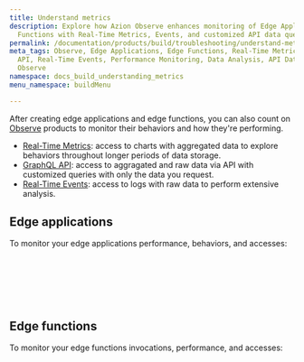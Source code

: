```yaml
---
title: Understand metrics
description: Explore how Azion Observe enhances monitoring of Edge Applications and
  Functions with Real-Time Metrics, Events, and customized API data queries.
permalink: /documentation/products/build/troubleshooting/understand-metrics/
meta_tags: Observe, Edge Applications, Edge Functions, Real-Time Metrics, GraphQL
  API, Real-Time Events, Performance Monitoring, Data Analysis, API Data Access, Azion
  Observe
namespace: docs_build_understanding_metrics
menu_namespace: buildMenu

---
```



After creating edge applications and edge functions, you can also count on [Observe](/en/documentation/products/observe/) products to monitor their behaviors and how they're performing.

- [Real-Time Metrics](/en/documentation/products/observe/real-time-metrics/): access to charts with aggregated data to explore behaviors throughout longer periods of data storage.
- [GraphQL API](/en/documentation/devtools/graphql-api/overview/): access to aggragated and raw data via API with customized queries with only the data you request.
- [Real-Time Events](/en/documentation/products/observe/real-time-events/): access to logs with raw data to perform extensive analysis.

## Edge applications

To monitor your edge applications performance, behaviors, and accesses:

<LinkButton link="/en/documentation/products/observe/real-time-metrics/#edge-applications" label="view aggregated metrics" outlined /> <br></br>

<LinkButton link="/en/documentation/devtools/graphql-api/features/#datasets" label="query data" outlined /> <br></br>

<LinkButton link="/en/documentation/products/observe/real-time-events/#edge-applications" label="view raw data" outlined /> 

## Edge functions

To monitor your edge functions invocations, performance, and accesses:

<LinkButton link="/en/documentation/products/observe/real-time-metrics/#edge-functions" label="view aggregated metrics" outlined /> <br></br>

<LinkButton link="/en/documentation/devtools/graphql-api/features/#datasets" label="query data" outlined /> <br></br>

<LinkButton link="/en/documentation/products/observe/real-time-events/#edge-functions" label="view raw data" outlined />




